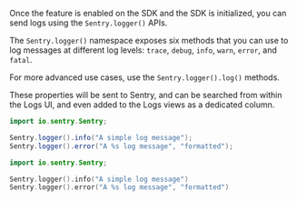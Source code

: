 Once the feature is enabled on the SDK and the SDK is initialized, you can send logs using the `Sentry.logger()` APIs.

The `Sentry.logger()` namespace exposes six methods that you can use to log messages at different log levels: `trace`, `debug`, `info`, `warn`, `error`, and `fatal`.

For more advanced use cases, use the `Sentry.logger().log()` methods.

These properties will be sent to Sentry, and can be searched from within the Logs UI, and even added to the Logs views as a dedicated column.

```java {tabTitle: Java}
import io.sentry.Sentry;

Sentry.logger().info("A simple log message");
Sentry.logger().error("A %s log message", "formatted");
```

```kotlin {tabTitle: Kotlin}
import io.sentry.Sentry;

Sentry.logger().info("A simple log message")
Sentry.logger().error("A %s log message", "formatted")
```
